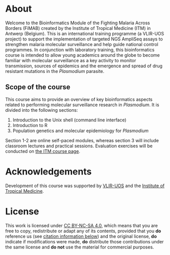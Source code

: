 # About {.unnumbered}

Welcome to the Bioinformatics Module of the Fighting Malaria Across Borders (FiMAB) created by the Institute of Tropical Medicine (ITM) in Antwerp (Belgium). This is an international training programme (a VLIR-UOS project) to support the implementation of targeted NGS AmpliSeq assays to strengthen malaria molecular surveillance and help guide national control programmes. In conjunction with laboratory training, this bioinformatics course is intended to allow young academics around the globe to become familiar with molecular surveillance as a key activity to monitor transmission, sources of epidemics and the emergence and spread of drug resistant mutations in the _Plasmodium_ parasite.

## Scope of the course

This course aims to provide an overview of key bioinformatics aspects related to performing molecular surveillance research in _Plasmodium_. It is divided into the following sections:

1. Introduction to the Unix shell (command line interface)
2. Introduction to R
3. Population genetics and molecular epidemiology for _Plasmodium_

Section 1-2 are online self-paced modules, whereas section 3 will include classroom lectures and practical sessions. Evaluation exercises will be conducted on [the ITM course page](https://campus.itg.be/course/view.php?id=217).

# Acknowledgements {.unnumbered}

<!-- This course was made possible thanks to the support of [VLIR-UOS](https://www.vliruos.be) and the [Institute of Tropical Medicine](https://www.itg.be/en). -->

Development of this course was supported by [VLIR-UOS](https://www.vliruos.be) and the [Institute of Tropical Medicine](https://www.itg.be/en).

# License {.unnumbered}

This work is licensed under [CC BY-NC-SA 4.0](https://creativecommons.org/licenses/by-nc-sa/4.0/), which means that you are free to copy, redistribute or adapt any of its contents, provided that you **do** reference us (see [citation information below](...)) and the original license, **do** indicate if modifications were made, **do** distribute those contributions under the same license and **do not** use the material for commercial purposes.
